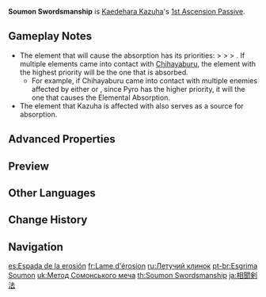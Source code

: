 {{Talent Infobox
|image         = Talent Soumon Swordsmanship.png
|character     = Kaedehara Kazuha
|type          = 1st Ascension Passive
|info          = If '''[[Chihayaburu]]''' comes into contact with {{Hydro}}/<wbr>{{Pyro}}/<wbr>{{Cryo}}/<wbr>{{Electro}} when cast, '''Chihayaburu''' will absorb that element and if Plunging Attack: Midare Ranzan is used before the effect expires, it will deal an additional 200% ATK of the absorbed elemental type as DMG. This will be considered Plunging Attack DMG.<br />[[Elemental Absorption]] may only occur once per use of '''Chihayaburu'''.
|scale_att1    = ATK
|utility1      = Elemental Absorption
|utility2      = Plunging
}}
'''Soumon Swordsmanship''' is [[Kaedehara Kazuha]]'s [[1st Ascension Passive]].

==Gameplay Notes==
* The element that will cause the absorption has its priorities: {{Pyro}} > {{Hydro}} > {{Electro}} > {{Cryo}}. If multiple elements came into contact with [[Chihayaburu]], the element with the highest priority will be the one that is absorbed.
** For example, if Chihayaburu came into contact with multiple enemies affected by either {{Pyro}} or {{Electro}}, since Pyro has the higher priority, it will the one that causes the Elemental Absorption.
* The element that Kazuha is affected with also serves as a source for absorption.

==Advanced Properties==
{{Advanced Properties
|title   = Additional Plunging DMG
|gu      = 1U
|icdtag  = none
|poise   = 20
|impulse = 1
|blunt   = 1
}}

==Preview==
{{Preview
|file    = Chihayaburu A4 Preview
}}
{{clr}}

==Other Languages==
{{Other Languages
|en      = Soumon Swordsmanship
|zhs     = 相闻之剑法
|zhs_rm  = Xiāngwén zhī Jiàn Fǎ
|zht     = 相聞之劍法
|zht_rm  = Xiāngwén zhī Jiàn Fǎ
|zh_tl   = Soumon Sword Method
|ja      = 相聞剣法
|ja_rm   = Soumon Kenpou
|ja_tl   = Soumon Sword Method
|ja_note = {{Lang|Soumon|ja=相聞|ja_rm=Soumon}} is a reference to {{Lang|Soumonka|ja=相聞歌|ja_rm=Soumonka}}, a genre of poems from the ''{{w|Man'yōshū|Man'youshuu}}''. ''Soumon'' itself is a combination of the words {{ja|相|tl=mutual, reciprocal}} and {{ja|聞|tl=listen, hear.}}
|ko      = 상문 검법
|ko_rm   = Sangmun Geombeop
|ko_tl   = Soumon Swordsmanship
|es      = Espada de la erosión
|es_tl   = Sword of Erosion
|fr      = Lame d'érosion
|fr_tl   = Erosion Blade
|ru      = Летучий клинок
|ru_tl   = Flying Blade
|th      = Soumon Swordsmanship
|vi      = Kiếm Pháp Soumon
|vi_tl   = Soumon Sword Art
|de      = Soumon-Schwertkunst
|de_tl   = Soumon Swordmanship
|id      = Soumon Swordmanship
|pt      = Esgrima Soumon
|pt_tl   = 
|tr      = Soumon Kılıç Tekniği
|tr_tl   = 
|it      = Tecnica di spada di Soumon
|it_tl   = Soumon Sword Technique
}}

==Change History==
{{Change History|1.6}}

==Navigation==
{{Talent Navbox|Kaedehara Kazuha}}

[[es:Espada de la erosión]]
[[fr:Lame d'érosion]]
[[ru:Летучий клинок]]
[[pt-br:Esgrima Soumon]]
[[uk:Метод Сомонського меча]]
[[th:Soumon Swordsmanship]]
[[ja:相聞剣法]]